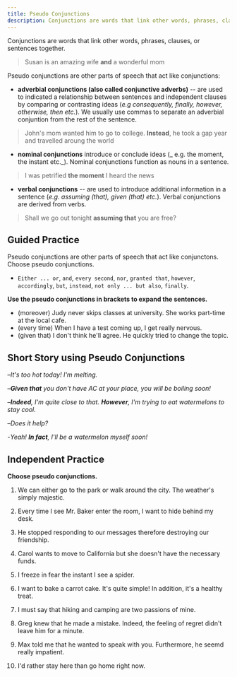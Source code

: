 ```yaml
---
title: Pseudo Conjunctions
description: Conjunctions are words that link other words, phrases, clauses, or sentences together.
---
```


Conjunctions are words that link other words, phrases, clauses, or sentences together.

> Susan is an amazing wife **and** a wonderful mom

Pseudo conjunctions are other parts of speech that act like conjunctions:

- **adverbial conjunctions (also called conjunctive adverbs)** -- are used to indicated a relationship between sentences and independent clauses by comparing or contrasting ideas (_e.g consequently, finally, however, otherwise, then etc._). We usually use commas to separate an adverbial conjuntion from the rest of the sentence.

> John's mom wanted him to go to college. **Instead**, he took a gap year and travelled aroung the world

- **nominal conjunctions** introduce or conclude ideas (_ e.g. the moment, the instant etc._). Nominal conjunctions function as nouns in a sentence.

> I was petrified **the moment** I heard the news

- **verbal conjunctions** -- are used to introduce additional information in a sentence (_e.g. assuming (that), given (that) etc._). Verbal conjunctions are derived from verbs.

> Shall we go out tonight **assuming that** you are free?

## Guided Practice

<Sidenote mt={8}>
  Pseudo conjunctions are other parts of speech that act like conjunctons. Choose pseudo
  conjunctions.
</Sidenote>

- `Either ... or`, `and`, `every second`, `nor`, `granted that`, `however`, `accordingly`, `but`, `instead`, `not only ... but also`, `finally`. <InfoTooltip label="every second, granted that, however, accordingly, instead, finally" />

**Use the pseudo conjunctions in brackets to expand the sentences.**

- (moreover) Judy never skips classes at university. She works part-time at the local cafe. <InfoTooltip label="Judy never skips classes at university. Moreover, she works part-time at the local cafe." />
- (every time) When I have a test coming up, I get really nervous. <InfoTooltip label="Every time I have a test coming up, I get really nervous" />
- (given that) I don't think he'll agree. He quickly tried to change the topic. <InfoTooltip label="I don't think he'll agree given that he quickly tried to change the topic" />

## Short Story using Pseudo Conjunctions

–_It's too hot today! I'm melting._

–_**Given that** you don't have AC at your place, you will be boiling soon!_

–_**Indeed**, I'm quite close to that. **However**, I'm trying to eat watermelons to stay cool._

–_Does it help?_

-_Yeah! **In fact**, I'll be a watermelon myself soon!_

## Independent Practice

**Choose pseudo conjunctions.**

1. We can either go to the park or walk around the city. The weather's simply majestic. <InfoTooltip label="-" />

2. Every time I see Mr. Baker enter the room, I want to hide behind my desk. <InfoTooltip label="every time" />

3. He stopped responding to our messages therefore destroying our friendship. <InfoTooltip label="therefore" />

4. Carol wants to move to California but she doesn't have the necessary funds. <InfoTooltip label="-" />

5. I freeze in fear the instant I see a spider. <InfoTooltip label="the instant" />

6. I want to bake a carrot cake. It's quite simple! In addition, it's a healthy treat. <InfoTooltip label="In addition" />

7. I must say that hiking and camping are two passions of mine. <InfoTooltip label="-" />

8. Greg knew that he made a mistake. Indeed, the feeling of regret didn't leave him for a minute. <InfoTooltip label="Indeed" />

9. Max told me that he wanted to speak with you. Furthermore, he seemd really impatient. <InfoTooltip label="Futhermore" />

10. I'd rather stay here than go home right now. <InfoTooltip label="-" />
